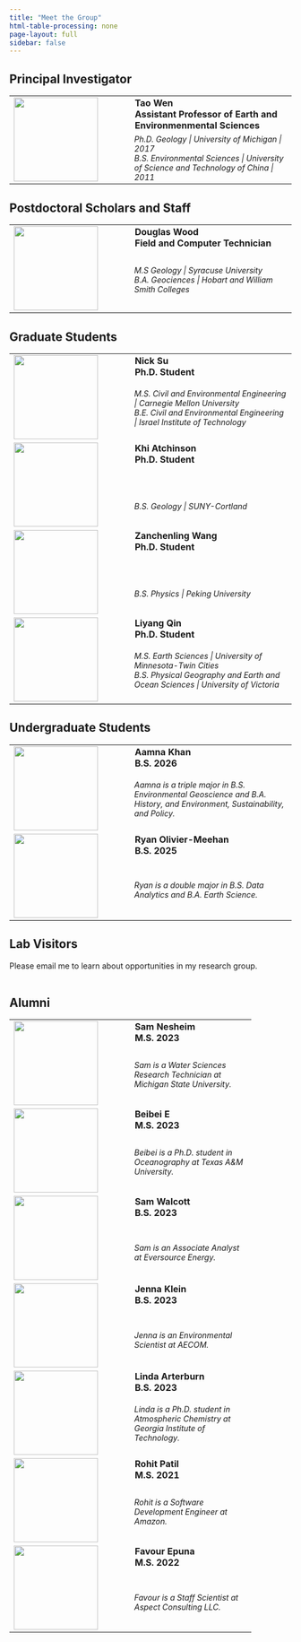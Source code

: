 ```yaml
---
title: "Meet the Group"
html-table-processing: none
page-layout: full
sidebar: false
---
```


## Principal Investigator
```{=html}
<table border="0" cellpadding=10px cellspacing="0">
  <tr valign="top">
    <td style="width:200px" rowspan=2><a href="url"><img src="/files/portraits/tao-wen.jpg" align="left" height="150px" width="150px" ></a></td>
    <td><strong>
      Tao Wen <BR>
      Assistant Professor of Earth and Environmenmental Sciences
    </strong></td>
  </tr>
  <tr valign="top">
    <td style = "font-size:14px; font-style:italic">
      Ph.D. Geology | University of Michigan | 2017 <BR>
      B.S. Environmental Sciences | University of Science and Technology of China | 2011</td>
  </tr>
</table>
```



## Postdoctoral Scholars and Staff
```{=html}
<table border="0" cellpadding=10px cellspacing="0">
  <tr valign="top">
    <td style="width:200px" rowspan=2><a href="url"><img src="/files/portraits/Douglas_Wood.jpg" align="left" height="150px" width="150px" ></a></td>
    <td><strong>
      Douglas Wood <BR>
      Field and Computer Technician
    </strong></td>
  </tr>
  <tr valign="top">
    <td style = "font-size:14px; font-style:italic">
      M.S Geology | Syracuse University<BR>
      B.A. Geociences | Hobart and William Smith Colleges</td>
  </tr>
</table>
```

## Graduate Students
```{=html}
<table border="0" cellpadding=10px cellspacing="0">
  <tr valign="top">
    <td style="width:200px" rowspan=2><a href="url"><img src="/files/portraits/Nick_Su.jpg" align="left" height="150px" width="150px" ></a></td>
    <td><strong>
      Nick Su <BR>
      Ph.D. Student
    </strong></td>
  </tr>
  <tr valign="top">
    <td style = "font-size:14px; font-style:italic">
      M.S. Civil and Environmental Engineering | Carnegie Mellon University<BR>
      B.E. Civil and Environmental Engineering | Israel Institute of Technology</td>
  </tr>
  <tr valign="top">
    <td style="width:200px" rowspan=2><a href="url"><img src="/files/portraits/Khi_Atchinson.JPG" align="left" height="150px" width="150px" ></a></td>
    <td><strong>
      Khi Atchinson <BR>
      Ph.D. Student
    </strong></td>
  </tr>
  <tr valign="top">
    <td style = "font-size:14px; font-style:italic">
      B.S. Geology | SUNY-Cortland</td>
  </tr>
  <tr valign="top">
    <td style="width:200px" rowspan=2><a href="url"><img src="/files/portraits/Zanchenling_Wang.jpg" align="left" height="150px" width="150px" ></a></td>
    <td><strong>
      Zanchenling Wang <BR>
      Ph.D. Student
    </strong></td>
  </tr>
  <tr valign="top">
    <td style = "font-size:14px; font-style:italic">
      B.S. Physics | Peking University</td>
  </tr>
  <tr valign="top">
    <td style="width:200px" rowspan=2><a href="url"><img src="/files/portraits/Liyang_Qin.jpg" align="left" height="150px" width="150px" ></a></td>
    <td><strong>
      Liyang Qin <BR>
      Ph.D. Student
    </strong></td>
  </tr>
  <tr valign="top">
    <td style = "font-size:14px; font-style:italic">
      M.S. Earth Sciences | University of Minnesota-Twin Cities<BR>
      B.S. Physical Geography and Earth and Ocean Sciences | University of Victoria</td>
  </tr>
</table>
```

## Undergraduate Students
```{=html}
<table border="0" cellpadding=10px cellspacing="0">
  <tr valign="top">
    <td style="width:200px" rowspan=2><a href="url"><img src="/files/portraits/Aamna_Khan.jpeg" align="left" height="150px" width="150px" ></a></td>
    <td><strong>
      Aamna Khan <BR>
      B.S. 2026
    </strong></td>
  </tr>
  <tr valign="top">
    <td style = "font-size:14px; font-style:italic">
      Aamna is a triple major in B.S. Environmental Geoscience and B.A. History, and Environment, Sustainability, and Policy.</td>
  </tr>
  <tr valign="top">
    <td style="width:200px" rowspan=2><a href="url"><img src="/files/portraits/Ryan_Olivier-Meehan.JPG" align="left" height="150px" width="150px" ></a></td>
    <td><strong>
      Ryan Olivier-Meehan <BR>
      B.S. 2025
    </strong></td>
  </tr>
  <tr valign="top">
    <td style = "font-size:14px; font-style:italic">
      Ryan is a double major in B.S. Data Analytics and B.A. Earth Science.</td>
  </tr>
</table>
```

## Lab Visitors
```{=html}
<table border="0" cellpadding=10px cellspacing="0">
Please email me to learn about opportunities in my research group.
</table>
```

## Alumni
```{=html}
<table border="0" cellpadding=10px cellspacing="0">
  <tr valign="top">
    <td style="width:200px" rowspan=2><a href="url"><img src="/files/portraits/Sam_Nesheim.jpg" align="left" height="150px" width="150px" ></a></td>
    <td><strong>
      Sam Nesheim <BR>
      M.S. 2023
    </strong></td>
  </tr>
  <tr valign="top">
    <td style = "font-size:14px; font-style:italic">
      Sam is a Water Sciences Research Technician at Michigan State University.</td>
  </tr>
  <tr valign="top">
    <td style="width:200px" rowspan=2><a href="url"><img src="/files/portraits/Beibei_E.jpg" align="left" height="150px" width="150px" ></a></td>
    <td><strong>
      Beibei E <BR>
      M.S. 2023
    </strong></td>
  </tr>
  <tr valign="top">
    <td style = "font-size:14px; font-style:italic">
      Beibei is a Ph.D. student in Oceanography at Texas A&M University.</td>
  </tr>
  <tr valign="top">
    <td style="width:200px" rowspan=2><a href="url"><img src="/files/portraits/Sam_Walcott.jpeg" align="left" height="150px" width="150px" ></a></td>
    <td><strong>
      Sam Walcott <BR>
      B.S. 2023
    </strong></td>
  </tr>
  <tr valign="top">
    <td style = "font-size:14px; font-style:italic">
      Sam is an Associate Analyst at Eversource Energy.</td>
  </tr>
  <tr valign="top">
    <td style="width:200px" rowspan=2><a href="url"><img src="/files/portraits/Jenna_Klein.jpg" align="left" height="150px" width="150px" ></a></td>
    <td><strong>
      Jenna Klein <BR>
      B.S. 2023
    </strong></td>
  </tr>
  <tr valign="top">
    <td style = "font-size:14px; font-style:italic">
      Jenna is an Environmental Scientist at AECOM.</td>
  </tr>
  <tr valign="top">
    <td style="width:200px" rowspan=2><a href="url"><img src="/files/portraits/Linda_Arterburn.png" align="left" height="150px" width="150px" ></a></td>
    <td><strong>
      Linda Arterburn <BR>
      B.S. 2023
    </strong></td>
  </tr>
  <tr valign="top">
    <td style = "font-size:14px; font-style:italic">
      Linda is a Ph.D. student in Atmospheric Chemistry at Georgia Institute of Technology.</td>
  </tr>
  <tr valign="top">
    <td style="width:200px" rowspan=2><a href="url"><img src="/files/portraits/Rohit_Patil.jpg" align="left" height="150px" width="150px" ></a></td>
    <td><strong>
      Rohit Patil <BR>
      M.S. 2021
    </strong></td>
  </tr>
  <tr valign="top">
    <td style = "font-size:14px; font-style:italic">
      Rohit is a Software Development Engineer at Amazon.</td>
  </tr>
  <tr valign="top">
    <td style="width:200px" rowspan=2><a href="url"><img src="/files/portraits/Favour_Epuna.jpg" align="left" height="150px" width="150px" ></a></td>
    <td style="width:200px"><strong>
      Favour Epuna <BR>
      M.S. 2022
    </strong></td>
  </tr>
  <tr valign="top">
    <td style = "font-size:14px; font-style:italic">
      Favour is a Staff Scientist at Aspect Consulting LLC.</td>
  </tr>
</table>
```